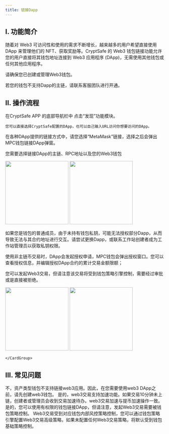 ```yaml
---
title: 链接Dapp
---
```


## I. 功能简介
随着对 Web3 可访问性和使用的需求不断增长，越来越多的用户希望直接使用 DApp 来管理他们的 NFT、获取奖励等。CryptSafe 的 Web3 钱包链接功能允许您的用户直接将其钱包地址连接到 Web3 应用程序 (DApp)，无需使用其他钱包或任何其他应用程序。

<Note> 
请确保您已创建或管理Web3钱包。

若您的钱包不支持Dapp的主链，请联系客服团队进行开通。
</Note>

## II. 操作流程
<Steps>
<Step title="进入发现功能模块, 选择DApp">
    在CryptSafe APP 的底部导航栏中 点击“发现”功能模块。

    您可以直接选择CryptSafe配置的DApp，也可以自己输入URL访问你想要访问的DApp。



</Step>


<Step title="登录DApp">
在各种DApp提供的链接方式中，请您选择“MetaMask”链接，选择之后会弹出MPC钱包链接DApp弹窗。

您需要选择链接DApp的主链、RPC地址以及您的Web3钱包

<div className="w-full flex items-center justify-center">
    <CardGroup cols={2}>
        <img src="/images/user-guide/cnlogindapp.jpeg" width="200"/>
           <img src="/images/user-guide/cnlinkdapp.jpeg" width="200"/>
    </CardGroup>
</div>
</Step>


<Step title="授权钱包">
<Tip> 

如果您是钱包的普通成员，由于未持有钱包私钥，可能无法授权部分Dapp，从而导致无法与其合约地址进行交互。请尝试更换Dapp，或联系工作站创建者成为工作站管理员以获取私钥权限。


</Tip>

使用非主链币交易时，DApp会发起授权申请，MPC钱包会弹出授权窗口。您可以查看授权信息，并编辑授权DApp合约的累计交易金额限额；

您可以发起Web3交易，但请注意该交易将受到钱包策略引擎控制，需要经过审批或是直接被拒绝。
<div className="w-full flex items-center justify-center">
    <CardGroup cols={2}>
     <img src="/images/user-guide/cncreateweb3trans.jpeg" width="200"/>
     <img src="/images/user-guide/cncreateweb3trans2.jpeg" width="200"/>
      
    </CardGroup>
</div>
</Step>
</Steps>


## III. 常见问题

<Accordion title="资产类型钱包支持链接web3应用吗？">
不，资产类型钱包不支持链接web3应用。因此，在您需要使用web3 DApp之前，请先创建web3钱包。
</Accordion>

<Accordion title="web3交易支持MPC加速吗？">
是的，web3交易支持加速功能。如果交易10分钟未上链，创建者或管理员会收到交易加速待办。web3交易加速与提币加速操作一致。
</Accordion>

<Accordion title="任何人都可以使用web3钱包链接DApp吗？">
是的，您可以使用有权限的钱包链接DApp，但请注意，发起Web3交易需要被钱包策略控制。
</Accordion>

<Accordion title="我该如何控制Web3交易行为？">
Web3交易受到对应钱包内部风控策略控制，您可以通过钱包策略引擎配置Web3交易高级策略，如果未配置任何Web3交易策略，将默认受到钱包基础策略控制。
</Accordion>
